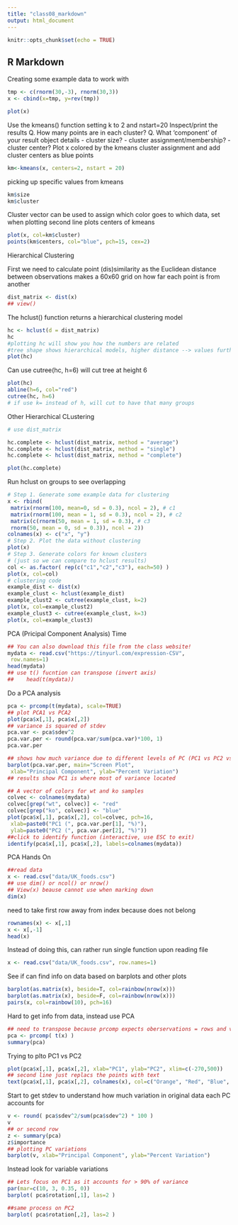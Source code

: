 ```yaml
---
title: "class08_markdown"
output: html_document
---
```


```r
knitr::opts_chunk$set(echo = TRUE)
```

## R Markdown

Creating some example data to work with
```r
tmp <- c(rnorm(30,-3), rnorm(30,3))
x <- cbind(x=tmp, y=rev(tmp))

plot(x)
```

Use the kmeans() function setting k to 2 and nstart=20
Inspect/print the results
Q. How many points are in each cluster?
Q. What ‘component’ of your result object details
 - cluster size?
 - cluster assignment/membership?
 - cluster center?
Plot x colored by the kmeans cluster assignment and
 add cluster centers as blue points

```r
km<-kmeans(x, centers=2, nstart = 20)
```

picking up specific values from kmeans

```r
km$size
km$cluster
```

Cluster vector can be used to assign which color goes to which data, set when plotting
second line plots centers of kmeans

```r
plot(x, col=km$cluster)
points(km$centers, col="blue", pch=15, cex=2)
```

Hierarchical Clustering 

First we need to calculate point (dis)similarity
as the Euclidean distance between observations
makes a 60x60 grid on how far each point is from another
```r
dist_matrix <- dist(x)
## view()
```

The hclust() function returns a hierarchical
clustering model
```r
hc <- hclust(d = dist_matrix)
hc
#plotting hc will show you how the numbers are related
#tree shape shows hierarchical models, higher distance --> values further apart
plot(hc)
```

Can use cutree(hc, h=6) will cut tree at height 6
```r
plot(hc)
abline(h=6, col="red")
cutree(hc, h=6)
# if use k= instead of h, will cut to have that many groups
```

Other Hierarchical CLustering
```r
# use dist_matrix

hc.complete <- hclust(dist_matrix, method = "average")
hc.complete <- hclust(dist_matrix, method = "single")
hc.complete <- hclust(dist_matrix, method = "complete")

plot(hc.complete)
```


Run hclust on groups to see overlapping
```r
# Step 1. Generate some example data for clustering
x <- rbind(
 matrix(rnorm(100, mean=0, sd = 0.3), ncol = 2), # c1
 matrix(rnorm(100, mean = 1, sd = 0.3), ncol = 2), # c2
 matrix(c(rnorm(50, mean = 1, sd = 0.3), # c3
 rnorm(50, mean = 0, sd = 0.3)), ncol = 2))
colnames(x) <- c("x", "y")
# Step 2. Plot the data without clustering
plot(x)
# Step 3. Generate colors for known clusters
# (just so we can compare to hclust results)
col <- as.factor( rep(c("c1","c2","c3"), each=50) )
plot(x, col=col)
# clustering code
example_dist <- dist(x)
example_clust <- hclust(example_dist)
example_clust2 <- cutree(example_clust, k=2)
plot(x, col=example_clust2)
example_clust3 <- cutree(example_clust, k=3)
plot(x, col=example_clust3)
```

PCA (Pricipal Component Analysis) Time
```r
## You can also download this file from the class website!
mydata <- read.csv("https://tinyurl.com/expression-CSV",
 row.names=1)
head(mydata)
## use t() fucntion can transpose (invert axis)
##    head(t(mydata))
```

Do a PCA analysis
```r
pca <- prcomp(t(mydata), scale=TRUE)
## plot PCA1 vs PCA2
plot(pca$x[,1], pca$x[,2]) 
## variance is squared of stdev
pca.var <- pca$sdev^2
pca.var.per <- round(pca.var/sum(pca.var)*100, 1)
pca.var.per

## shows how much variance due to different levels of PC (PC1 vs PC2 vs PC3 etc)
barplot(pca.var.per, main="Screen Plot",
 xlab="Principal Component", ylab="Percent Variation")
## results show PC1 is where most of variance located
```

```r
## A vector of colors for wt and ko samples
colvec <- colnames(mydata)
colvec[grep("wt", colvec)] <- "red"
colvec[grep("ko", colvec)] <- "blue"
plot(pca$x[,1], pca$x[,2], col=colvec, pch=16,
 xlab=paste0("PC1 (", pca.var.per[1], "%)"),
 ylab=paste0("PC2 (", pca.var.per[2], "%)")) 
##click to identify function (interactive, use ESC to exit)
identify(pca$x[,1], pca$x[,2], labels=colnames(mydata))
```

PCA Hands On

```r
##read data
x <- read.csv("data/UK_foods.csv")
## use dim() or ncol() or nrow()
## View(x) beause cannot use when marking down
dim(x)
```

need to take first row away from index because does not belong
```r
rownames(x) <- x[,1]
x <- x[,-1]
head(x)
```

Instead of doing this, can rather run single function upon reading file
```r
x <- read.csv("data/UK_foods.csv", row.names=1)
```

See if can find info on data based on barplots and other plots
```r
barplot(as.matrix(x), beside=T, col=rainbow(nrow(x)))
barplot(as.matrix(x), beside=F, col=rainbow(nrow(x)))
pairs(x, col=rainbow(10), pch=16)
```

Hard to get info from data, instead use PCA
```r
## need to transpose because prcomp expects oberservations = rows and variables = columns
pca <- prcomp( t(x) )
summary(pca)
```

Trying to plto PC1 vs PC2
```r
plot(pca$x[,1], pca$x[,2], xlab="PC1", ylab="PC2", xlim=c(-270,500))
## second line just replacs the points with text
text(pca$x[,1], pca$x[,2], colnames(x), col=c("Orange", "Red", "Blue", "DarkGreen"))
```


Start to get stdev to understand how much variation in original data each PC accounts for
```r
v <- round( pca$sdev^2/sum(pca$sdev^2) * 100 )
v
## or second row
z <- summary(pca)
z$importance
## plotting PC variations
barplot(v, xlab="Principal Component", ylab="Percent Variation")
```

Instead look for variable variations
```r
## Lets focus on PC1 as it accounts for > 90% of variance 
par(mar=c(10, 3, 0.35, 0))
barplot( pca$rotation[,1], las=2 )

##same process on PC2
barplot( pca$rotation[,2], las=2 )
```





